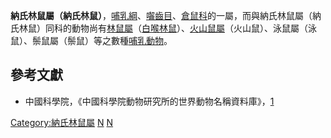 {{Automatic taxobox
| taxon = Nelsonia(啮齿目)
| authority = Merriam, 1897
| subdivision_ranks = 種
| subdivision =
''[[Nelsonia_goldmani|Nelsonia goldmani]]''<br>
''[[Nelsonia_neotomodon|Nelsonia neotomodon]]''
}}

'''納氏林鼠屬（納氏林鼠）'''，[[哺乳綱|哺乳綱]]、[[囓齒目|囓齒目]]、[[倉鼠科|倉鼠科]]的一屬，而與納氏林鼠屬（納氏林鼠）同科的動物尚有[[林鼠屬|林鼠屬]]（[[白喉林鼠|白喉林鼠]]）、[[火山鼠屬|火山鼠屬]]（火山鼠）、泳鼠屬（泳鼠）、鬃鼠屬（鬃鼠）等之數種[[哺乳動物|哺乳動物]]。

==參考文獻==
*中國科學院，《中國科學院動物研究所的世界動物名稱資料庫》，[https://web.archive.org/web/20050718232917/http://vzd.brim.ac.cn/division/fauna/index.asp]

{{Taxonbar}}
[[Category:納氏林鼠屬|Category:納氏林鼠屬]]
[[Category:倉鼠科|N]]
[[Category:1897年描述的分类群|N]]